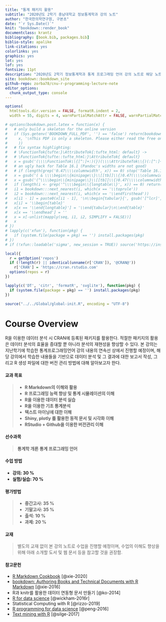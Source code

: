 ```yaml
--- 
title: "통계 패키지 활용"
subtitle: "2020년도 2학기 충남대학교 정보통계학과 강의 노트"
author: "한국한의학연구원, 구본초"
date: "`r Sys.Date()`"
knit: "bookdown::render_book"
documentclass: krantz
bibliography: [book.bib, packages.bib]
biblio-style: apalike
link-citations: yes
colorlinks: yes
graphics: yes
lot: yes
lof: yes
fontsize: 11pt
description: "2020년도 2학기 정보통계학과 통계 프로그래밍 언어 강의 노트로 해당 노트는 https://zorba78.github.io/cnu-stat-package-lecture/ 에서 확인 가능"
site: bookdown::bookdown_site
github-repo: zorba78/cnu-r-programming-lecture-note
editor_options: 
  chunk_output_type: console
---
```


```r
options(
  htmltools.dir.version = FALSE, formatR.indent = 2,
  width = 55, digits = 4, warnPartialMatchAttr = FALSE, warnPartialMatchDollar = FALSE)

# options(bookdown.post.latex = function(x) {
#   # only build a skeleton for the online version
#   if (Sys.getenv('BOOKDOWN_FULL_PDF', '') == 'false') return(bookdown:::strip_latex_body(
#     x, '\nThis PDF is only a skeleton. Please either read the free online HTML version, or purchase a hard-copy of this book.\n'
#     ))
#   # fix syntax highlighting:
#   # \FunctionTok{tufte:}\AttributeTok{:tufte_html: default} ->
#   # \FunctionTok{tufte::tufte_html:}\AttributeTok{ default}
#   x = gsub('(\\\\FunctionTok\\{[^:]+:)(})(\\\\AttributeTok\\{)(:[^:]+:)', '\\1\\4\\2\\3', x)
#   # an ugly hack for Table 16.1 (Pandoc's widths are not good)
#   # if (length(grep('0.47\\\\columnwidth', x)) == 0) stop('Table 16.1 not found')
#   x = gsub('( & \\\\begin\\{minipage\\}\\[[tb]]\\{)0.47(\\\\columnwidth})', '\\10.65\\2', x)
#   x = gsub('(^\\\\begin\\{minipage\\}\\[[tb]]\\{)0.47(\\\\columnwidth})', '\\10.33\\2', x)
#   if (length(i <- grep('^\\\\begin\\{longtable\\}', x)) == 0) return(x)
#   i1 = bookdown:::next_nearest(i, which(x == '\\toprule'))
#   i2 = bookdown:::next_nearest(i, which(x == '\\endfirsthead'))
#   x[i1 - 1] = paste0(x[i1 - 1], '\n\\begin{tabular}{', gsub('[^lcr]', '', gsub('.*\\[]', '', x[i])), '}')
#   x[i] = '\\begin{table}'
#   x[x == '\\end{longtable}'] = '\\end{tabular}\n\\end{table}'
#   x[x == '\\endhead'] = ''
#   x = x[-unlist(mapply(seq, i1, i2, SIMPLIFY = FALSE))]
#   x
# })
# lapply(c('xfun'), function(pkg) {
#   if (system.file(package = pkg) == '') install.packages(pkg)
# })
# if (!xfun::loadable('sigma', new_session = TRUE)) source('https://install-github.me/jjallaire/sigma')

local({
  r = getOption('repos')
  if (!length(r) || identical(unname(r['CRAN']), '@CRAN@'))
    r['CRAN'] = 'https://cran.rstudio.com' 
  options(repos = r)
})

lapply(c('DT', 'citr', 'formatR', 'svglite'), function(pkg) {
  if (system.file(package = pkg) == '') install.packages(pkg)
})

```

```r
source("../../Global/global-init.R", encoding = "UTF-8")
```



# Course Overview{-#overview}


R을 이용한 데이터 분석 시 CRAN에 등록된 패키지를 활용한다. 적절한 패키지의 활용은 데이터 분석의 효율을 증대할 뿐 아니라 분석의 재현성을 향상할 수 있다. 본 강의는 지난학기에 학습한 통계프로그래밍언어 강의 내용의 연속선 상에서 진행할 예정이며, 해당 강의에서 학습한 내용들을 기반으로 데이터 분석 및 그 결과에 대한 보고서 작성, 그리고 R 생성 파일에 대한 버전 관리 방법에 대해 알아보고자 한다.



#### 교과 목표{#purpose-course .unnumbered}

> - **R Markdown의 이해와 활용**
> - **R 프로그래밍 능력 향상 및 통계 시뮬레이션의 이해**
> - **R을 이용한 데이터 분석 실습**
> - **R을 이용한 기초 통계분석**
> - **텍스트 마이닝에 대한 이해**
> - **Shiny, plotly 를 활용한 동적 문서 및 시각화 이해**
> - **RStudio + Github을 이용한 버전관리 이해**


#### 선수과목{#pre-course .unnumbered}

> **통계학 개론**
> **통계 프로그래밍 언어**


#### 수업 방법{#course-method .unnumbered}

- **강의: 30 %**
- **실험/실습: 70 %**


#### 평가방법{#grade-method .unnumbered}

> - **중간고사: 35 %**
> - **기말고사: 35 %**
> - **출석: 10 %**
> - **과제: 20 %**


#### 교재{#material-course .unnumbered}

> 별도의 교재 없이 본 강의 노트로 수업을 진행할 예정이며, 수업의 이해도 향상을 위해 아래 소개할 도서 및 웹 문서 등을 참고할 것을 권장함.


#### 참고문헌{#ref-course .unnumbered}


- [R Markdown Cookbook](https://bookdown.org/yihui/rmarkdown-cookbook/) [@xie-2020]
- [bookdown: Authoring Books and Technical Documents with R Markdown](https://bookdown.org/yihui/bookdown/) [@xie-2016]
- R과 knitr를 활용한 데이터 연동형 문서 만들기 [@ko-2014]
- [R for data science](https://r4ds.had.co.nz/) [@wickham-2016r]
- Statistical Computing with R [@rizzo-2019]
- [R programming for data science](https://bookdown.org/rdpeng/rprogdatascience/) [@peng-2016]
- [Text mining with R](https://www.tidytextmining.com/) [@silge-2017]








